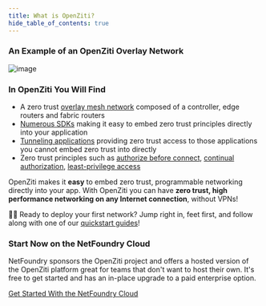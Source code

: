 ```yaml
---
title: What is OpenZiti?
hide_table_of_contents: true
---
```



<WhatIsOpenZiti></WhatIsOpenZiti>

<h3>An Example of an OpenZiti Overlay Network</h3>
<span>

![image](../../../static/img/ziti-overview.svg)

</span>

<h3>In OpenZiti You Will Find</h3>

* A zero trust [overlay mesh network](../../reference/glossary.mdx#network-overlay-overlay) composed of a controller, edge routers and fabric routers
* [Numerous SDKs](../../reference/developer/sdk/index.mdx) making it easy to embed zero trust principles directly into your application
* [Tunneling applications](../../reference/tunnelers/index.mdx) providing zero trust access to those applications you cannot embed zero trust into directly
* Zero trust principles such as [authorize before connect](../../learn/core-concepts/security/authentication/auth.md),
[continual authorization](../../learn/core-concepts/security/authorization/auth.md),
[least-privilege access](../../learn/core-concepts/security/authorization/policies/overview.mdx)

OpenZiti makes it **easy** to embed zero trust, programmable networking directly into your app. With OpenZiti you can have **zero trust, high performance networking on any Internet connection**, without VPNs!

:running_woman: Ready to deploy your first network? Jump right in, feet first, and follow along with one of our
[quickstart guides](../../learn/quickstarts/quickstarts.md)!

<h3>Start Now on the NetFoundry Cloud</h3>

NetFoundry sponsors the OpenZiti project and offers a hosted version of the OpenZiti platform great for teams that 
don't want to host their own. It's free to get started and has an in-place upgrade to a paid enterprise option. 

[Get Started With the NetFoundry Cloud](https://netfoundry.io/products/netfoundry-platform/netfoundry-cloud-for-openziti/)